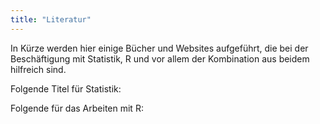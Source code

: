 ```yaml
---
title: "Literatur"
---
```


In Kürze werden hier einige Bücher und Websites aufgeführt, die bei der Beschäftigung mit Statistik, R und vor allem der Kombination aus beidem hilfreich sind.

Folgende Titel für Statistik:

Folgende für das Arbeiten mit R:
